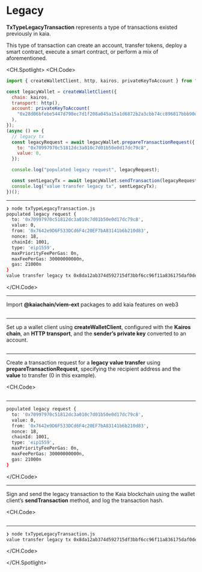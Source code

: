 # Legacy

**TxTypeLegacyTransaction** represents a type of transactions existed previously in kaia.

This type of transaction can create an account, transfer tokens, deploy a smart contract, execute a smart contract, or perform a mix of aforementioned.

<CH.Spotlight>
<CH.Code>

```js txTypeLegacyTransaction.js
import { createWalletClient, http, kairos, privateKeyToAccount } from "@kaiachain/viem-ext";

const legacyWallet = createWalletClient({
  chain: kairos,
  transport: http(),
  account: privateKeyToAccount(
    "0x28d06bfebe5447d798ec7d1f208a045a15a1d6872b2a3cbb74cc896817bbb90d"
  ),
});
(async () => {
  // legacy tx
  const legacyRequest = await legacyWallet.prepareTransactionRequest({
    to: "0x70997970c51812dc3a010c7d01b50e0d17dc79c8",
    value: 0,
  });

  console.log("populated legacy request", legacyRequest);

  const sentLegacyTx = await legacyWallet.sendTransaction(legacyRequest);
  console.log("value transfer legacy tx", sentLegacyTx);
})();

```

---

```zsh output
❯ node txTypeLegacyTransaction.js
populated legacy request {
  to: '0x70997970c51812dc3a010c7d01b50e0d17dc79c8',
  value: 0,
  from: '0x7642e9D6F533DCd6F4c20EF7bA83141b6b210d83',
  nonce: 18,
  chainId: 1001,
  type: 'eip1559',
  maxPriorityFeePerGas: 0n,
  maxFeePerGas: 30000000000n,
  gas: 21000n
}
value transfer legacy tx 0x8da12ab374d592715df3bbf6cc96f11a836175daf0dec7f26295d172d6206056

```

</CH.Code>

---

Import **@kaiachain/viem-ext** packages to add kaia features on web3

```js txTypeLegacyTransaction.js focus=1

```

---

Set up a wallet client using **createWalletClient**, configured with the **Kairos chain**, an **HTTP transport**, and the **sender’s private key** converted to an account.

```js txTypeLegacyTransaction.js focus=3:9

```

---

Create a transaction request for a **legacy value transfer** using **prepareTransactionRequest**, specifying the recipient address and the **value** to transfer (0 in this example).

<CH.Code>
```js txTypeLegacyTransaction.js focus=12:17

```
---

```zsh output
populated legacy request {
  to: '0x70997970c51812dc3a010c7d01b50e0d17dc79c8',
  value: 0,
  from: '0x7642e9D6F533DCd6F4c20EF7bA83141b6b210d83',
  nonce: 18,
  chainId: 1001,
  type: 'eip1559',
  maxPriorityFeePerGas: 0n,
  maxFeePerGas: 30000000000n,
  gas: 21000n
}
```

</CH.Code>

---

Sign and send the legacy transaction to the Kaia blockchain using the wallet client’s **sendTransaction** method, and log the transaction hash.

<CH.Code>
```js txTypeLegacyTransaction.js focus=19:20

````

---

```zsh output
❯ node txTypeLegacyTransaction.js
value transfer legacy tx 0x8da12ab374d592715df3bbf6cc96f11a836175daf0dec7f26295d172d6206056
````

</CH.Code>

</CH.Spotlight>
